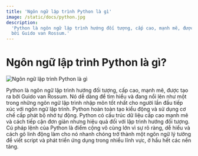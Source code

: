 ```yaml
---
title: 'Ngôn ngữ lập trình Python là gì'
image: /static/docs/python.jpg
description:
  'Python là ngôn ngữ lập trình hướng đối tượng, cấp cao, mạnh mẽ, được tạo ra
  bởi Guido van Rossum.'
---
```


# Ngôn ngữ lập trình Python là gì?

![Ngôn ngữ lập trình Python là gì](/static/docs/python.jpg)

Python là ngôn ngữ lập trình hướng đối tượng, cấp cao, mạnh mẽ, được tạo ra bởi
Guido van Rossum. Nó dễ dàng để tìm hiểu và đang nổi lên như một trong những
ngôn ngữ lập trình nhập môn tốt nhất cho người lần đầu tiếp xúc với ngôn ngữ lập
trình. Python hoàn toàn tạo kiểu động và sử dụng cơ chế cấp phát bộ nhớ tự động.
Python có cấu trúc dữ liệu cấp cao mạnh mẽ và cách tiếp cận đơn giản nhưng hiệu
quả đối với lập trình hướng đối tượng. Cú pháp lệnh của Python là điểm cộng vô
cùng lớn vì sự rõ ràng, dễ hiểu và cách gõ linh động làm cho nó nhanh chóng trở
thành một ngôn ngữ lý tưởng để viết script và phát triển ứng dụng trong nhiều
lĩnh vực, ở hầu hết các nền tảng.
